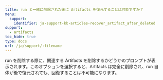 ---
title: run と一緒に削除された後に Artifacts を復元することは可能ですか？
menu:
  support:
    identifier: ja-support-kb-articles-recover_artifact_after_deleted
support:
  - artifacts
toc_hide: true
type: docs
url: /ja/support/:filename
---
run を削除する際に、関連する Artifacts を削除するかどうかのプロンプトが表示されます。このオプションを選択すると、Artifacts は完全に削除され、run 自体が後で復元されても、回復することは不可能になります。